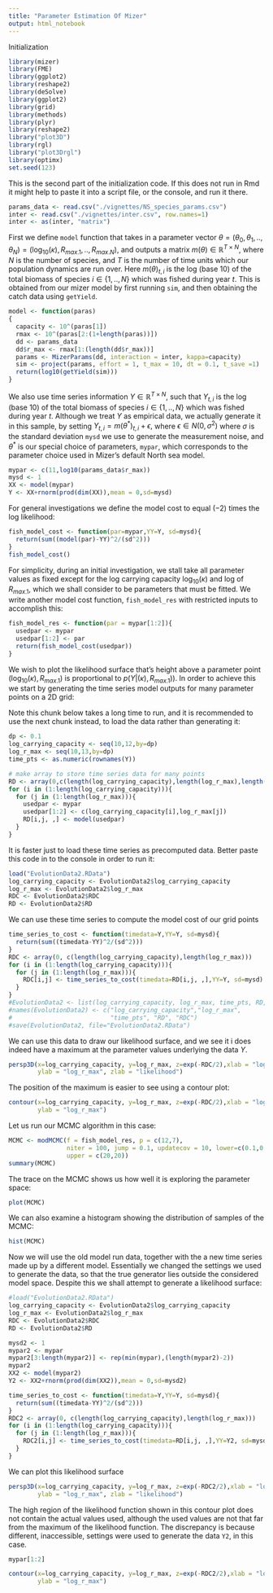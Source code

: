 ```yaml
---
title: "Parameter Estimation Of Mizer"
output: html_notebook
---
```




Initialization

```r
library(mizer)
library(FME)
library(ggplot2)
library(reshape2)
library(deSolve)
library(ggplot2)
library(grid)
library(methods)
library(plyr)
library(reshape2)
library("plot3D")
library(rgl)
library("plot3Drgl")
library(optimx)
set.seed(123)
```
This is the second part of the initialization code. If this does not run in Rmd it might help to paste it into a script file, or the console, and run it there.

```r
params_data <- read.csv("./vignettes/NS_species_params.csv")
inter <- read.csv("./vignettes/inter.csv", row.names=1)
inter <- as(inter, "matrix")
```

First we define `model` function that takes in a parameter vector $\theta = (\theta_0,\theta_1,..,\theta_N)= (\log_{10}(\kappa), R_{max.1},..,R_{max.N}),$ and outputs a matrix $m(\theta) \in \mathbb{R}^{T \times N},$ where $N$ is the number of species, and $T$ is the number of time units which our population dynamics are run over. Here $m(\theta)_{t,i}$ is the log (base 10) of the total biomass of species $i \in \{1,..,N\}$ which was fished during year $t.$ This is obtained from our mizer model by first running `sim`, and then obtaining the catch data using `getYield`.


```r
model <- function(paras)
{
  capacity <- 10^(paras[1])
  rmax <- 10^(paras[2:(1+length(paras))])
  dd <- params_data
  dd$r_max <- rmax[1:(length(dd$r_max))]
  params <- MizerParams(dd, interaction = inter, kappa=capacity)
  sim <- project(params, effort = 1, t_max = 10, dt = 0.1, t_save =1)
  return(log10(getYield(sim)))
}
```

We also use time series information $Y \in \mathbb{R}^{T \times N},$ such that $Y_{t,i}$ is the log (base 10) of the total biomass of species $i \in \{1,..,N\}$ which was fished during year $t.$  Although we treat $Y$ as empirical data, we actually generate it in this sample, by setting $Y_{t,i} = m(\theta ^*)_{t,i} + \epsilon,$ where $\epsilon \in N(0,\sigma^2)$ where $\sigma$ is the standard deviation `mysd` we use to generate the measurement noise, and $\theta^*$ is our special choice of parameters, `mypar`, which corresponds to the parameter choice used in Mizer's default North sea model.   

```r
mypar <- c(11,log10(params_data$r_max))
mysd <- 1
XX <- model(mypar)
Y <- XX+rnorm(prod(dim(XX)),mean = 0,sd=mysd)
```

For general investigations we define the model cost to equal $(-2)$ times the log likelihood:

```r
fish_model_cost <- function(par=mypar,YY=Y, sd=mysd){
  return(sum((model(par)-YY)^2/(sd^2)))
}
fish_model_cost()
```

For simplicity, during an initial investigation, we stall take all parameter values as fixed except for the log carrying capacity $\log_{10} (\kappa)$ and log of $R_{max.1},$ which we shall consider to be parameters that must be fitted. We write another model cost function, `fish_model_res` with restricted inputs to accomplish this:

```r
fish_model_res <- function(par = mypar[1:2]){
  usedpar <- mypar
  usedpar[1:2] <- par
  return(fish_model_cost(usedpar))
}
```

We wish to plot the likelihood surface that's height above a parameter point $(\log_{10} (\kappa),R_{max.1})$ is proportional to $p(Y|(\kappa),R_{max.1}))$. In order to achieve this we start by generating the time series model outputs for many parameter points on a 2D grid:

Note this chunk below takes a long time to run, and it is recommended to use the next chunk instead, to load the data rather than generating it:

```R
dp <- 0.1
log_carrying_capacity <- seq(10,12,by=dp)
log_r_max <- seq(10,13,by=dp)
time_pts <- as.numeric(rownames(Y))

# make array to store time series data for many points
RD <- array(0,c(length(log_carrying_capacity),length(log_r_max),length(time_pts),dim(Y)[2]))
for (i in (1:length(log_carrying_capacity))){
  for (j in (1:length(log_r_max))){
    usedpar <- mypar
    usedpar[1:2] <- c(log_carrying_capacity[i],log_r_max[j])
    RD[i,j, ,] <- model(usedpar)
  }
}
```

It is faster just to load these time series as precomputed data. Better paste this code in to the console in order to run it:

```r
load("EvolutionData2.RData")
log_carrying_capacity <- EvolutionData2$log_carrying_capacity
log_r_max <- EvolutionData2$log_r_max
RDC <- EvolutionData2$RDC
RD <- EvolutionData2$RD
```

We can use these time series to compute the model cost of our grid points

```r
time_series_to_cost <- function(timedata=Y,YY=Y, sd=mysd){
  return(sum((timedata-YY)^2/(sd^2)))
}
RDC <- array(0, c(length(log_carrying_capacity),length(log_r_max)))
for (i in (1:length(log_carrying_capacity))){
  for (j in (1:length(log_r_max))){
    RDC[i,j] <- time_series_to_cost(timedata=RD[i,j, ,],YY=Y, sd=mysd)
  }
}
#EvolutionData2 <- list(log_carrying_capacity, log_r_max, time_pts, RD, RDC)
#names(EvolutionData2) <- c("log_carrying_capacity","log_r_max",
#                           "time_pts", "RD", "RDC")
#save(EvolutionData2, file="EvolutionData2.RData")
```

We can use this data to draw our likelihood surface, and we see it i does indeed have a maximum at the parameter values underlying the data $Y.$

```r
persp3D(x=log_carrying_capacity, y=log_r_max, z=exp(-RDC/2),xlab = "log_carrying_capacity",
        ylab = "log_r_max", zlab = "likelihood")
```
The position of the maximum is easier to see using a contour plot:

```r
contour(x=log_carrying_capacity, y=log_r_max, z=exp(-RDC/2),xlab = "log_carrying_capacity",
        ylab = "log_r_max")

```

Let us run our MCMC algorithm in this case:

```r
MCMC <- modMCMC(f = fish_model_res, p = c(12,7),
                niter = 100, jump = 0.1, updatecov = 10, lower=c(0.1,0.1),
                upper = c(20,20))
summary(MCMC)
```

The trace on the MCMC shows us how well it is exploring the parameter space:

```r
plot(MCMC)
```

We can also examine a histogram showing the distribution of samples of the MCMC:

```r
hist(MCMC)
```
Now we will use the old model run data, together with the a new time series made up by a different model. Essentially we changed the settings we used to generate the data, so that the true generator lies outside the considered model space. Despite this we shall attempt to generate a likelihood surface:

```r
#load("EvolutionData2.RData")
log_carrying_capacity <- EvolutionData2$log_carrying_capacity
log_r_max <- EvolutionData2$log_r_max
RDC <- EvolutionData2$RDC
RD <- EvolutionData2$RD

mysd2 <- 1
mypar2 <- mypar
mypar2[3:length(mypar2)] <- rep(min(mypar),(length(mypar2)-2))
mypar2
XX2 <- model(mypar2)
Y2 <- XX2+rnorm(prod(dim(XX2)),mean = 0,sd=mysd2)

time_series_to_cost <- function(timedata=Y,YY=Y, sd=mysd){
  return(sum((timedata-YY)^2/(sd^2)))
}
RDC2 <- array(0, c(length(log_carrying_capacity),length(log_r_max)))
for (i in (1:length(log_carrying_capacity))){
  for (j in (1:length(log_r_max))){
    RDC2[i,j] <- time_series_to_cost(timedata=RD[i,j, ,],YY=Y2, sd=mysd2)
  }
}

```

We can plot this likelihood surface

```r
persp3D(x=log_carrying_capacity, y=log_r_max, z=exp(-RDC2/2),xlab = "log_carrying_capacity",
        ylab = "log_r_max", zlab = "likelihood")
```

The high region of the likelihood function shown in this contour plot does not contain the actual values used, although the used values are not that far from the maximum of the likelihood function. The discrepancy is because different, inaccessible, settings were used to generate the data `Y2`, in this case.

```r
mypar[1:2]
```

```r
contour(x=log_carrying_capacity, y=log_r_max, z=exp(-RDC2/2),xlab = "log_carrying_capacity",
        ylab = "log_r_max")

```